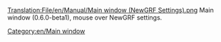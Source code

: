 [[Translation:File/en/Manual/Main window (NewGRF Settings).png]]
Main window (0.6.0-beta1), mouse over NewGRF settings.

[[Category:en/Main window]]